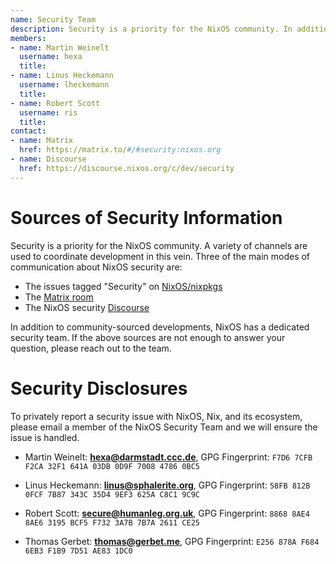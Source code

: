 ```yaml
---  
name: Security Team
description: Security is a priority for the NixOS community. In addition to community-sourced developments, NixOS has a dedicated team, to look into privately reported security issues.
members:
- name: Martin Weinelt
  username: hexa
  title:
- name: Linus Heckemann
  username: lheckemann
  title:
- name: Robert Scott
  username: ris
  title:
contact:
- name: Matrix
  href: https://matrix.to/#/#security:nixos.org
- name: Discourse
  href: https://discourse.nixos.org/c/dev/security
---
```

# Sources of Security Information

Security is a priority for the NixOS community. A variety of channels are used to coordinate development in this vein. Three of the main modes of communication about NixOS security are:

- The issues tagged "Security" on [NixOS/nixpkgs](https://github.com/NixOS/nixpkgs/issues?q=is%3Aopen+is%3Aissue+label%3A%221.severity%3A+security%22)
- The [Matrix room](https://matrix.to/#/#security:nixos.org)
- The NixOS security [Discourse](https://discourse.nixos.org/c/dev/security)

In addition to community-sourced developments, NixOS has a dedicated security team. If the above sources are not enough to answer your question, please reach out to the team. 

# Security Disclosures

To privately report a security issue with NixOS, Nix, and its ecosystem, please email a member of the NixOS Security Team and we will ensure the issue is handled.

- Martin Weinelt: **hexa@darmstadt.ccc.de**, GPG Fingerprint: `F7D6 7CFB F2CA 32F1 641A 03DB 0D9F 7008 4786 0BC5`

- Linus Heckemann: **linus@sphalerite.org**, GPG Fingerprint: `58FB 812B 0FCF 7B87 343C 35D4 9EF3 625A C8C1 9C9C`

- Robert Scott: **secure@humanleg.org.uk**, GPG Fingerprint: `8868 8AE4 8AE6 3195 BCF5 F732 3A7B 7B7A 2611 CE25`

- Thomas Gerbet: **thomas@gerbet.me**, GPG Fingerprint: `E256 878A F684  6EB3 F1B9 7D51 AE83 1DC0`
